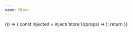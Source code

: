```yaml
---
name: Mixer
---
```



<Playground>
  {() => {
    const Injected = inject('store')((props) => <Mixer model={new MixerModel(props.store)}/>);
    return <Injected />
  }}

</Playground>
